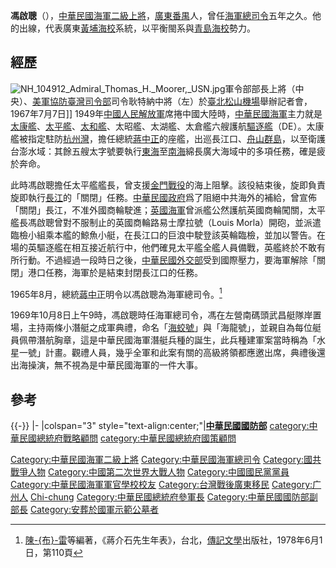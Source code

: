 {{Infobox_officeholder
| name = 海軍二級上將 馮啟聰
| image name =Navy (ROCN) Admiral Feng Chi-chung 海軍上將馮啟聰.jpg
| width = 
| now = 中華民國軍事將領 
| period = 
| Sex = 男 
| Native place = [[廣東省|廣東省]][[番禺区|番禺]]
| date of birth ={{birth date|df=yes|1914|1|18}}
| date of death ={{death date and age|df=yes|1994|6|7|1914|1|18}}
| party = {{Kmt|19px}}
| place of birth = [[File:Flag_of_the_Republic_of_China_1912-1928.svg|24px]] [[中華民國|中華民國]][[廣東省_(中華民國)|廣東省]][[番禺縣|番禺縣]]
| place of death = {{ROC}}[[臺北市|臺北市]]
| educate = 

*海軍軍官學校第19期畢業 <br><span style="color: blue;">(1931年-1935年)</span> 
*空軍軍官學校第10期受訓 <br><span style="color: blue;">(1939年)</span>
*圓山軍官團高級班第二期受訓 
*國防大學聯戰系第一期受訓 <br><span style="color: blue;">(1952年12月)</span>
*美國海軍聖地牙哥兩棲作戰學校受訓<br><span style="color: blue;">(1954年)</span>
|allegiance = {{ROCMND}}
|branch = [[file:Flag_of_the_Republic_of_China.svg|海軍旗]] [[中華民國海軍|中華民國海軍]]
| rank = [[File:ROCN_Admiral's_Flag.svg|海軍二級上將旗]] [[上將#中華民國|二級上將]]
| serviceyears = 1931年－1994年
| past = 
* 海軍肇和艦見習官<br><span style="color: blue;">(1935年)</span>
* 海軍肇和艦航海副
* 海軍福安艦航海副
*軍政部電雷學校區隊長<br><span style="color: blue;">(1937年)</span>
*江防司令部水雷隊隊長<br><span style="color: blue;">(1937年-1945年)</span>
*海軍海虎艦槍砲正<br><span style="color: blue;">(1938年8月)</span>
*海軍海鶖艦副艦長<br><span style="color: blue;">(1939年2月)</span>
*桂林行營江防處參謀<br><span style="color: blue;">(1939年10月)</span>
*粵桂江防司令部水雷隊中隊長<br><span style="color: blue;">(1941年)</span>
*江防獨立總隊參謀 
*粵桂江防司令部參謀
*軍事委員會海軍選派委員會學兵總隊大隊長
*軍政部海軍處附員<br><span style="color: blue;">(1945年)</span>
*海軍中基艦艦長<br><span style="color: blue;">(1946年)</span>
*舟山清剿指揮部副指揮官<br><span style="color: blue;">(1948年9月)</span>
*海軍登陸艦隊司令部參謀長<br><span style="color: blue;">(1949年1月)</span>
*海軍太平艦艦長<br><span style="color: blue;">(1949年5月)</span>
*海軍第二艦隊參謀長<br><span style="color: blue;">(1949年)</span>
*澎湖要港司令<br><span style="color: blue;">(1949年-1950年4)</span>
*海軍登陸艦隊司令<br><span style="color: blue;">(1950年6月-1953年)</span>
*海軍總司令部典範令教程委員會委員<br><span style="color: blue;">(1951年)</span>
*海軍總司令部兩棲作戰研究組副組長
*國防部戰略研究委員會海軍研究小組組長 
*海軍兩棲訓練司令部少將司令<br><span style="color: blue;">(1953年-1954年3月)</span>
*海軍兩棲部隊中將司令<br><span style="color: blue;">(1955年5月-1959年)</span>
*海軍艦隊指揮官<br><span style="color: blue;">(1959年-1963年7月)</span>
*海軍六二特遣部隊指揮官<br><span style="color: blue;">(1959年3月)</span>
*第一軍區（代理）司令<br><span style="color: blue;">(1960年3月)</span>
*國防部計畫參謀次長<br><span style="color: blue;">(1961年)</span>
*國防部聯五次長<br><span style="color: blue;">(1963年7月-1965年8月)</span>
*海軍總司令部副總司令<br><span style="color: blue;">(1965年)</span>
*海軍總司令部總司令<br><span style="color: blue;">(1965年8月-1970年7月)</span>
*海軍二級上將<br><span style="color: blue;">(1966年)</span>
*國防部聯合作戰研究委員會主任委員<br><span style="color: blue;">(1970年7月)</span>
*國防部聯合作戰訓練部主任<br><span style="color: blue;">(1970年7月-1972年7月19日)</span>
*國防部副部長<br><span style="color: blue;">(1972年7月19日-1978年5月20日)</span>
*中國國民黨中央評議委員<br><span style="color: blue;">(1976年-1994年6月7日)</span>
*總統府參軍長<br><span style="color: blue;">(1978年5月20日-1981年12月1日)</span>
*總統府戰略顧問<br><span style="color: blue;">(1981年12月1日-1985年8月1日)</span>
*總統府國策顧問<br><span style="color: blue;">(1985年8月1日-1994年6月7日)</span>
}}
'''馮啟聰'''（{{bd|1914年|1月18日|1994年|6月7日|catIdx=F馮}}），[[中華民國海軍|中華民國海軍]][[二級上將|二級上將]]，[[廣東|廣東]][[番禺縣|番禺]]人，曾任[[中華民國海軍司令|海軍總司令]]五年之久。他的出線，代表廣東[[黃埔海校|黃埔海校]]系統，以平衡閩系與[[青島海校|青島海校]]勢力。

==經歷==
[[File:NH_104912_Admiral_Thomas_H._Moorer,_USN.jpg|thumb]]軍令部部長{{Link-en|湯瑪斯·欣曼·穆勒|Thomas Hinman Moorer|穆勒}}上將（中央）、[[美軍協防臺灣司令部|美軍協防臺灣司令部]]司令耿特納中將（左）於[[臺北松山機場|臺北松山機場]]舉辦記者會，1967年7月7日]]
1949年[[中國人民解放軍|中國人民解放軍]]席捲中國大陸時，[[中華民國海軍|中華民國海軍]]主力就是[[太康艦|太康艦]]、[[太平艦|太平艦]]、[[太和艦|太和艦]]、太昭艦、太湖艦、太倉艦六艘護航[[驅逐艦|驅逐艦]]（DE）。太康艦被指定駐防[[杭州灣|杭州灣]]，擔任總統[[蔣中正|蔣中正]]的座艦，出巡長江口、[[舟山群島|舟山群島]]，以至衛護台澎水域：其餘五艘太字號要執行[[東海|東海]]至[[南海|南海]]綿長廣大海域中的多項任務，確是疲於奔命。

此時馮啟聰擔任太平艦艦長，曾支援[[金門戰役|金門戰役]]的海上阻擊。該役結束後，旋即負責旋即執行[[長江|長江]]的「關閉」任務。[[中華民國政府|中華民國政府]]爲了阻絕中共海外的補給，曾宣佈「關閉」長江，不准外國商輪駛進；[[英國海軍|英國海軍]]曾派艦公然護航英國商輪闖關，太平艦長馮啟聰曾對不服制止的英國商輪路易士摩拉號（Louis Morla）開砲，並派遣臨檢小組乘本艦的鯨魚小艇，在長江口的巨浪中駛登該英輪臨檢，並加以警告。在場的英驅逐艦在相互接近航行中，他們確見太平艦全艦人員備戰，英艦終於不敢有所行動。不過經過一段時日之後，[[中華民國外交部|中華民國外交部]]受到國際壓力，要海軍解除「關閉」港口任務，海軍於是結束封閉長江口的任務。

1965年8月，總統[[蔣中正|蔣中正]]明令以馮啟聰為海軍總司令。<ref name="年表，第110頁">[[陳布雷|陳-{布}-雷]]等編著，《蔣介石先生年表》，台北，[[傳記文學|傳記文學]]出版社，1978年6月1日，第110頁</ref>

1969年10月8日上午9時，馮啟聰時任海軍總司令，馮在左營南碼頭武昌艇隊岸置場，主持兩條小潛艇之成軍典禮，命名「[[海蛟級微型潛艇|海蛟號]]」與「海龍號」，並親自為每位艇員佩帶潛航胸章，這是中華民國海軍潛艇兵種的誕生，此兵種建軍案當時稱為「水星一號」計畫。觀禮人員，幾乎全軍和此案有關的高級將領都應邀出席，典禮後還出海操演，無不視為是中華民國海軍的一件大事。

==參考==
<references/>

{{-}}
{{start box}}
{{s-mil}}
|-
|colspan="3" style="text-align:center;"|'''[[中華民國|中華民國]][[中華民國國防部|國防部]]'''
{{s-before|[[劉廣凱|劉廣凱]]}}
{{s-title|[[中華民國海軍|中華民國海軍]]總司令<br><small>第七任<br>1965年8月16日－1970年7月1日</small>}}
{{s-after|[[宋長志|宋長志]]}}
{{end box}}
{{中華民國海軍司令}}
{{DEFAULTSORT:Feng馮}}
[[category:中華民國總統府戰略顧問|category:中華民國總統府戰略顧問]]
[[category:中華民國總統府國策顧問|category:中華民國總統府國策顧問]]
[[Category:中華民國海軍二級上將|Category:中華民國海軍二級上將]]
[[Category:中華民國海軍總司令|Category:中華民國海軍總司令]]
[[Category:國共戰爭人物|Category:國共戰爭人物]]
[[Category:中國第二次世界大戰人物|Category:中國第二次世界大戰人物]]
[[Category:中國國民黨黨員|Category:中國國民黨黨員]]
[[Category:中華民國海軍軍官學校校友|Category:中華民國海軍軍官學校校友]]
[[Category:台灣戰後廣東移民|Category:台灣戰後廣東移民]]
[[Category:广州人|Category:广州人]]
[[Category:馮姓|Chi-chung]]
[[Category:中華民國總統府參軍長|Category:中華民國總統府參軍長]]
[[Category:中華民國國防部副部長|Category:中華民國國防部副部長]]
[[Category:安葬於國軍示範公墓者|Category:安葬於國軍示範公墓者]]
